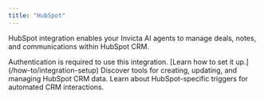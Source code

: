 ```yaml
---
title: "HubSpot"
---
```


HubSpot integration enables your Invicta AI agents to manage deals, notes, and communications within HubSpot CRM.

<Note>
  Authentication is required to use this integration. [Learn how to set it
  up.](/how-to/integration-setup)
</Note>

<CardGroup cols={2}>
  <Card title="HubSpot Tools" icon="wrench" href="/tools/hubspot-tools">
    Discover tools for creating, updating, and managing HubSpot CRM data.
  </Card>
  <Card title="HubSpot Triggers" icon="bell" href="/triggers/hubspot-triggers">
    Learn about HubSpot-specific triggers for automated CRM interactions.
  </Card>
</CardGroup>
